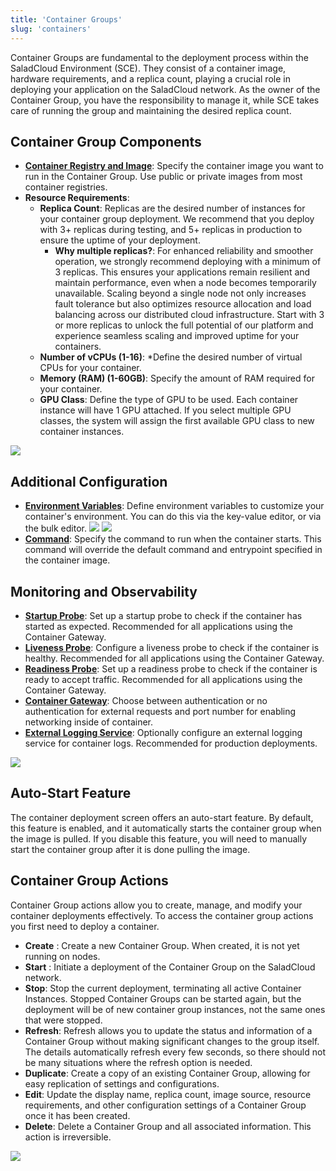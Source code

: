 ```yaml
---
title: 'Container Groups'
slug: 'containers'
---
```


Container Groups are fundamental to the deployment process within the SaladCloud Environment (SCE). They consist of a
container image, hardware requirements, and a replica count, playing a crucial role in deploying your application on the
SaladCloud network. As the owner of the Container Group, you have the responsibility to manage it, while SCE takes care
of running the group and maintaining the desired replica count.

## Container Group Components

- **[Container Registry and Image](/products/sce/container-groups/registries/container-registries)**: Specify the
  container image you want to run in the Container Group. Use public or private images from most container registries.
- **Resource Requirements**:
  - **Replica Count**: Replicas are the desired number of instances for your container group deployment. We recommend
    that you deploy with 3+ replicas during testing, and 5+ replicas in production to ensure the uptime of your
    deployment.
    - **Why multiple replicas?**: For enhanced reliability and smoother operation, we strongly recommend deploying with
      a minimum of 3 replicas. This ensures your applications remain resilient and maintain performance, even when a
      node becomes temporarily unavailable. Scaling beyond a single node not only increases fault tolerance but also
      optimizes resource allocation and load balancing across our distributed cloud infrastructure. Start with 3 or more
      replicas to unlock the full potential of our platform and experience seamless scaling and improved uptime for your
      containers.
  - **Number of vCPUs (1-16)**: \*Define the desired number of virtual CPUs for your container.
  - **Memory (RAM) (1-60GB)**: Specify the amount of RAM required for your container.
  - **GPU Class**: Define the type of GPU to be used. Each container instance will have 1 GPU attached. If you select
    multiple GPU classes, the system will assign the first available GPU class to new container instances.

<img src="/products/sce/container-groups/images/portal-select-hardware.png" />

## Additional Configuration

- **[Environment Variables](/products/sce/container-groups/environment-variables)**: Define environment variables to
  customize your container's environment. You can do this via the key-value editor, or via the bulk editor.
  ![](/products/sce/container-groups/images/portal-environment-variables-key-value-edit.png)
  ![](/products/sce/container-groups/images/portal-environment-variables-bulk-edit.png)
- **[Command](/products/sce/container-groups/specifying-a-command)**: Specify the command to run when the container
  starts. This command will override the default command and entrypoint specified in the container image.

## Monitoring and Observability

- **[Startup Probe](/products/sce/container-groups/health-probes/startup-probes)**: Set up a startup probe to check if
  the container has started as expected. Recommended for all applications using the Container Gateway.
- **[Liveness Probe](/products/sce/container-groups/health-probes/liveness-probes)**: Configure a liveness probe to
  check if the container is healthy. Recommended for all applications using the Container Gateway.
- **[Readiness Probe](/products/sce/container-groups/health-probes/readiness-probes)**: Set up a readiness probe to
  check if the container is ready to accept traffic. Recommended for all applications using the Container Gateway.
- **[Container Gateway](/products/sce/networking)**: Choose between authentication or no authentication for external
  requests and port number for enabling networking inside of container.
- **[External Logging Service](/products/sce/container-groups/external-logging/external-logging)**: Optionally configure
  an external logging service for container logs. Recommended for production deployments.

<img src="/products/sce/container-groups/images/portal-monitoring-config.png" />

## Auto-Start Feature

The container deployment screen offers an auto-start feature. By default, this feature is enabled, and it automatically
starts the container group when the image is pulled. If you disable this feature, you will need to manually start the
container group after it is done pulling the image.

## Container Group Actions

Container Group actions allow you to create, manage, and modify your container deployments effectively. To access the
container group actions you first need to deploy a container.

- **Create** : Create a new Container Group. When created, it is not yet running on nodes.
- **Start** : Initiate a deployment of the Container Group on the SaladCloud network.
- **Stop**: Stop the current deployment, terminating all active Container Instances. Stopped Container Groups can be
  started again, but the deployment will be of new container group instances, not the same ones that were stopped.
- **Refresh**: Refresh allows you to update the status and information of a Container Group without making significant
  changes to the group itself. The details automatically refresh every few seconds, so there should not be many
  situations where the refresh option is needed.
- **Duplicate**: Create a copy of an existing Container Group, allowing for easy replication of settings and
  configurations.
- **Edit**: Update the display name, replica count, image source, resource requirements, and other configuration
  settings of a Container Group once it has been created.
- **Delete**: Delete a Container Group and all associated information. This action is irreversible.

<img src="/products/sce/container-groups/images/portal-container-group-actions.png" />
